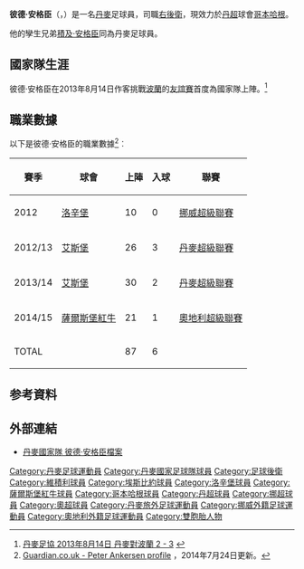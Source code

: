{{noteTA
|G1=uefa
|T= zh-hk:彼德·安格臣;
|1=zh-hk:彼德;
|2=zh-hk:安格臣;
}}
{{Infobox Football biography 2
| playername          = 彼德·安格臣<br>''Peter Ankersen''
| image               = [[file:1._SC_Sollenau_vs._FC_Red_Bull_Salzburg_2014-07-12_(090).jpg|frameless]]
| dateofbirth         = {{birth date and age|1990|9|22}}
| cityofbirth         = [[埃斯比約|埃斯比約]]
| countryofbirth      = [[丹麥|丹麥]]
| height              = {{height|m=1.80}}
| position            = [[後衛_(足球)|右後衛]]
| currentclub         = [[哥本哈根足球會|哥本哈根]]
| clubnumber          = 22
| years1              = 2009–2010 |clubs1 = [[埃斯比约联合足球俱乐部|艾斯堡]]        |caps1 =  1      |goals1 = 0
| years2              = 2010–2012 |clubs2 = [[維積利足球會|維爾]]              |caps2 = 46      |goals2 = 3
| years3              = 2012      |clubs3 = [[洛辛堡足球會|洛辛堡]]                  |caps3 = 10      |goals3 = 0
| years4              = 2012–2014 |clubs4 = [[埃斯比约联合足球俱乐部|艾斯堡]]        |caps4 = 56      |goals4 = 5
| years5              = 2014–2016   |clubs5 = [[薩爾斯堡紅牛足球俱樂部|薩爾斯堡紅牛]]  |caps5 = 21      |goals5 = 1
| years6              = 2015–2016   |clubs6 = → [[哥本哈根足球會|哥本哈根]]    |caps6 = 30        |goals6 = 0
| years7              = 2016–2019   |clubs7 = [[哥本哈根足球會|哥本哈根]]    |caps7 =  96       |goals7 = 8
| years8              = 2019–2020   |clubs8 = [[热那亚板球与足球俱乐部|熱拿亞]]    |caps8 = 19        |goals8 = 0 
| years9              = 2020–   |clubs9 = [[哥本哈根足球會|哥本哈根]]    |caps9 =  0       |goals9 = 0
| nationalyears1      = 2013 –   |nationalteam1 = [[丹麥國家足球隊|丹麥]]                       | nationalcaps1 = 27 |nationalgoals1 = 1
| pcupdate            = 2020年9月26日
| ntupdate            = 2019年11月18日
}}

'''彼德·安格臣'''（'''{{lang-da|Peter Ankersen}}'''，{{bd|1990年|9月22日|}}）是一名[[丹麥|丹麥]]足球員，司職[[後衛_(足球)|右後衛]]，現效力於[[丹超|丹超]]球會[[哥本哈根足球會|哥本哈根]]。

他的孿生兄弟[[積及·安格臣|積及·安格臣]]同為丹麥足球員。

==國家隊生涯==
彼德·安格臣在2013年8月14日作客挑戰[[波蘭國家足球隊|波蘭]]的[[友誼賽|友誼賽]]首度為國家隊上陣。<ref>[http://www.dbu.dk/landshold/landsholdsdatabasen/LBaseMatchInfo.aspx?matchid=6366 丹麥足協 2013年8月14日 丹麥對波蘭 2 - 3] {{Wayback|url=http://www.dbu.dk/landshold/landsholdsdatabasen/LBaseMatchInfo.aspx?matchid=6366 |date=20220215181254 }}{{da}}</ref>

==職業數據==
以下是彼德·安格臣的職業數據<ref>[http://guardian.touch-line.com/?Lang=0&CTID=10&CPID=14&pStr=Player&PLID=231095&TEID=1483  Guardian.co.uk - Peter Ankersen profile] {{Wayback|url=http://guardian.touch-line.com/?Lang=0&CTID=10&CPID=14&pStr=Player&PLID=231095&TEID=1483 |date=20131002081038 }}{{en}}，2014年7月24日更新。</ref>︰
{| class="wikitable"
|-
! 賽季 !! 球會 !! 上陣 !! 入球 !! 聯賽  
|-  
| 2012 || {{flagicon|Norway}} [[洛辛堡足球會|洛辛堡]] || {{0}}10 || {{0}}{{0}}0 || [[挪威超級聯賽|挪威超級聯賽]]
|-  
| 2012/13 || {{flagicon|Denmark}} [[埃斯比约联合足球俱乐部|艾斯堡]] || {{0}}26 || {{0}}{{0}}3 || [[丹麥超級聯賽|丹麥超級聯賽]]
|-  
| 2013/14 || {{flagicon|Denmark}} [[埃斯比约联合足球俱乐部|艾斯堡]] || {{0}}30 || {{0}}{{0}}2 || [[丹麥超級聯賽|丹麥超級聯賽]]
|-  
| 2014/15 || {{flagicon|Austria}} [[薩爾斯堡紅牛足球俱樂部|薩爾斯堡紅牛]] || {{0}}21 || {{0}}{{0}}1 || [[奧地利超級聯賽|奧地利超級聯賽]]
|-  
! colspan=2 |TOTAL  
! 87  
! 6  
!  
|}


== 参考資料 ==
{{reflist}}

== 外部連結 ==
* [http://www.dbu.dk/landshold/landsholdsdatabasen/LBasePlayerInfo.aspx?playerid=7004 丹麥國家隊 彼德·安格臣檔案] {{Wayback|url=http://www.dbu.dk/landshold/landsholdsdatabasen/LBasePlayerInfo.aspx?playerid=7004 |date=20210506071543 }}

{{DEFAULTSORT:Ankersen, Peter}}
[[Category:丹麥足球運動員|Category:丹麥足球運動員]]
[[Category:丹麥國家足球隊球員|Category:丹麥國家足球隊球員]]
[[Category:足球後衛|Category:足球後衛]]
[[Category:維積利球員|Category:維積利球員]]
[[Category:埃斯比約球員|Category:埃斯比約球員]]
[[Category:洛辛堡球員|Category:洛辛堡球員]]
[[Category:薩爾斯堡紅牛球員|Category:薩爾斯堡紅牛球員]]
[[Category:哥本哈根球員|Category:哥本哈根球員]]
[[Category:丹超球員|Category:丹超球員]]
[[Category:挪超球員|Category:挪超球員]]
[[Category:奧超球員|Category:奧超球員]]
[[Category:丹麥旅外足球運動員|Category:丹麥旅外足球運動員]]
[[Category:挪威外籍足球運動員|Category:挪威外籍足球運動員]]
[[Category:奧地利外籍足球運動員|Category:奧地利外籍足球運動員]]
[[Category:雙胞胎人物|Category:雙胞胎人物]]